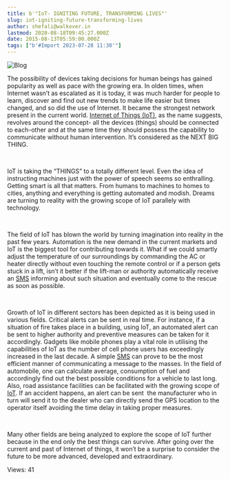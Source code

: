 ```yaml
---
title: b'"IoT- IGNITING FUTURE, TRANSFORMING LIVES"'
slug: iot-igniting-future-transforming-lives
author: shefali@walkover.in
lastmod: 2020-08-18T09:45:27.000Z
date: 2015-08-13T05:59:00.000Z
tags: ["b'#Import 2023-07-28 11:30'"]
---
```


![Blog](https://images-msg91.s3.ap-south-1.amazonaws.com/content/images/wordpress/2015/08/Blog.png)


The possibility of devices taking decisions for human beings has gained popularity as well as pace with the growing era. In olden times, when Internet wasn’t as escalated as it is today, it was much harder for people to learn, discover and find out new trends to make life easier but times changed, and so did the use of Internet. It became the strongest network present in the current world. [Internet of Things (IoT)](https://msg91.com/guide/msg91-initiates-dialogue-on-iot-in-an-enriching-conclave/), as the name suggests, revolves around the concept- all the devices (things) should be connected to each-other and at the same time they should possess the capability to communicate without human intervention. It’s considered as the NEXT BIG THING.


 


IoT is taking the “THINGS” to a totally different level. Even the idea of instructing machines just with the power of speech seems so enthralling. Getting smart is all that matters. From humans to machines to homes to cities, anything and everything is getting automated and modish. Dreams are turning to reality with the growing scope of IoT parallely with technology.


 


The field of IoT has blown the world by turning imagination into reality in the past few years. Automation is the new demand in the current markets and IoT is the biggest tool for contributing towards it. What if we could smartly adjust the temperature of our surroundings by commanding the AC or heater directly without even touching the remote control or if a person gets stuck in a lift, isn’t it better if the lift-man or authority automatically receive an [SMS](https://msg91.com/) informing about such situation and eventually come to the rescue as soon as possible.


 


Growth of IoT in different sectors has been depicted as it is being used in various fields. Critical alerts can be sent in real time. For instance, if a situation of fire takes place in a building, using IoT, an automated alert can be sent to higher authority and preventive measures can be taken for it accordingly. Gadgets like mobile phones play a vital role in utilising the capabilities of IoT as the number of cell phone users has exceedingly increased in the last decade. A simple [SMS](https://msg91.com/) can prove to be the most efficient manner of communicating a message to the masses. In the field of automobile, one can calculate average, consumption of fuel and accordingly find out the best possible conditions for a vehicle to last long. Also, road assistance facilities can be facilitated with the growing scope of [IoT](https://en.wikipedia.org/wiki/Internet_of_Things). If an accident happens, an alert can be sent  the manufacturer who in turn will send it to the dealer who can directly send the GPS location to the operator itself avoiding the time delay in taking proper measures.


 


Many other fields are being analyzed to explore the scope of IoT further because in the end only the best things can survive. After going over the current and past of Internet of things, it won’t be a surprise to consider the future to be more advanced, developed and extraordinary.


 Views: 41


